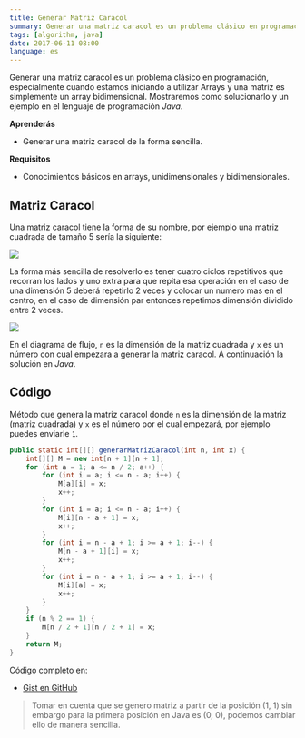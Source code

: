 ```yaml
---
title: Generar Matriz Caracol
summary: Generar una matriz caracol es un problema clásico en programación, especialmente cuando estamos iniciando a utilizar Arrays y una matriz es simplemente un array bidimensional.
tags: [algorithm, java]
date: 2017-06-11 08:00
language: es
---
```


Generar una matriz caracol es un problema clásico en programación, especialmente cuando estamos iniciando a utilizar Arrays y una matriz es simplemente un array bidimensional. Mostraremos como solucionarlo y un ejemplo en el lenguaje de programación _Java_.

__Aprenderás__

* Generar una matriz caracol de la forma sencilla.

__Requisitos__

* Conocimientos básicos en arrays, unidimensionales y bidimensionales.

## Matriz Caracol

Una matriz caracol tiene la forma de su nombre, por ejemplo una matriz cuadrada de tamaño 5 sería la siguiente:

![](https://firebasestorage.googleapis.com/v0/b/maksha-41f4f.appspot.com/o/labs%2Fprog-matriz-caracol%2Fmatriz-caracol.png?alt=media&token=f4a6cfad-820e-414e-a948-b0fce6d7f9a9)

La forma más sencilla de resolverlo es tener cuatro ciclos repetitivos que recorran los lados y uno extra para que repita esa operación en el caso de una dimensión 5 deberá repetirlo 2 veces y colocar un numero mas en el centro, en el caso de dimensión par entonces repetimos dimensión dividido entre 2 veces.

![](https://firebasestorage.googleapis.com/v0/b/maksha-41f4f.appspot.com/o/labs%2Fprog-matriz-caracol%2Fmatriz-caracol-2.png?alt=media&token=20629042-8a39-4a8b-8c58-c3abfad95b59)

En el diagrama de flujo, `n` es la dimensión de la matriz cuadrada y `x` es un número con cual empezara a generar la matriz caracol. A continuación la solución en _Java_.

## Código

Método que genera la matriz caracol donde `n` es la dimensión de la matriz (matriz cuadrada) y `x` es el número por el cual empezará, por ejemplo puedes enviarle `1`.

```java
public static int[][] generarMatrizCaracol(int n, int x) {
    int[][] M = new int[n + 1][n + 1];
    for (int a = 1; a <= n / 2; a++) {
        for (int i = a; i <= n - a; i++) {
            M[a][i] = x;
            x++;
        }
        for (int i = a; i <= n - a; i++) {
            M[i][n - a + 1] = x;
            x++;
        }
        for (int i = n - a + 1; i >= a + 1; i--) {
            M[n - a + 1][i] = x;
            x++;
        }
        for (int i = n - a + 1; i >= a + 1; i--) {
            M[i][a] = x;
            x++;
        }
    }
    if (n % 2 == 1) {
        M[n / 2 + 1][n / 2 + 1] = x;
    }
    return M;
}
```

Código completo en:

* [Gist en GitHub](https://gist.github.com/alvareztech/babcfb962eaf8a394a20)

> Tomar en cuenta que se genero matriz a partir de la posición (1, 1) sin embargo para la primera posición en Java es (0, 0), podemos cambiar ello de manera sencilla.

